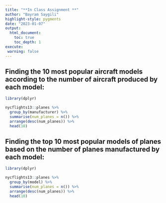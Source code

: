 ```yaml
---
title: "**In Class Assignment **"
author: "Bayram Saygili"
highlight-style: pygments
date: "2023-01-07"
output: 
  html_document:
    toc: true
    toc_depth: 1
execute:
 warning: false
---
```




## Finding the 10 most popular aircraft models according to the number of aircraft produced by each model:

```r

library(dplyr)

nycflights13::planes %>%
  group_by(manufacturer) %>%
  summarise(num_planes = n()) %>%
  arrange(desc(num_planes)) %>%
  head(10)

```


## Finding the top 10 most popular models of planes based on the number of planes manufactured by each model:

```r
library(dplyr)

nycflights13::planes %>%
  group_by(model) %>%
  summarise(num_planes = n()) %>%
  arrange(desc(num_planes)) %>%
  head(10)
```

  